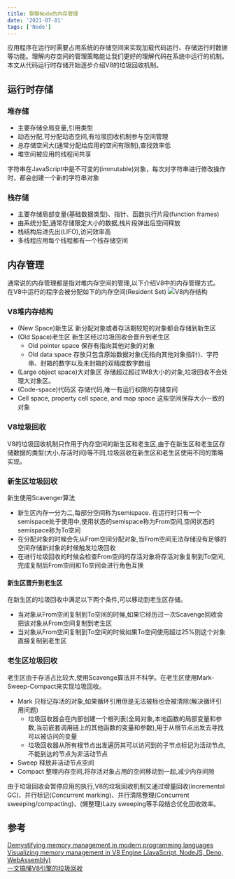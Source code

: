 ```yaml
---
title: 聊聊Node的内存管理
date: '2021-07-01'
tags: ['Node']
---
```


应用程序在运行时需要占用系统的存储空间来实现加载代码运行、存储运行时数据等功能。理解内存空间的管理策略能让我们更好的理解代码在系统中运行的机制。本文从代码运行时存储开始逐步介绍V8的垃圾回收机制。

## 运行时存储

### 堆存储

- 主要存储全局变量,引用类型
- 动态分配,可分配动态空间,有垃圾回收机制参与空间管理
- 总存储空间大(通常分配给应用的空间有限制),查找效率低
- 堆空间被应用的线程间共享

字符串在JavaScript中是不可变的(immutable)对象，每次对字符串进行修改操作时，都会创建一个新的字符串对象

### 栈存储

- 主要存储局部变量(基础数据类型)、指针、函数执行片段(function frames)
- 由系统分配,通常存储限定大小的数据,栈片段弹出后空间释放
- 栈结构后进先出(LIFO),访问效率高
- 多线程应用每个线程都有一个栈存储空间

## 内存管理

通常说的内存管理都是指对堆内存空间的管理,以下介绍V8中的内存管理方式。  
在V8中运行的程序会被分配如下的内存空间(Resident Set)
![V8内存结构](/static/images/nodeStatic/nodeMemory/V8.png)

### V8堆内存结构

- (New Space)新生区
  新分配对象或者存活期较短的对象都会存储到新生区
- (Old Space)老生区
  新生区经过垃圾回收会晋升到老生区
  - Old pointer space 保存有指向其他对象的对象
  - Old data space 存放只包含原始数据对象(无指向其他对象指针)、字符串、封箱的数字以及未封箱的双精度数字数组
- (Large object space)大对象区
  存储超过超过1MB大小的对象,垃圾回收不会处理大对象区。
- (Code-space)代码区
  存储代码,唯一有运行权限的存储空间
- Cell space, property cell space, and map space
  这些空间保存大小一致的对象

### V8垃圾回收

V8的垃圾回收机制只作用于内存空间的新生区和老生区,由于在新生区和老生区存储数据的类型(大小,存活时间)等不同,垃圾回收在新生区和老生区使用不同的策略实现。

### 新生区垃圾回收

新生使用Scavenger算法

- 新生区内存一分为二,每部分空间称为semispace. 在运行时只有一个semispace处于使用中,使用状态的semispace称为From空间,空闲状态的semispace称为To空间
- 在分配对象的时候会先从From空间分配对象,当From空间无法存储没有足够的空间存储新对象的时候触发垃圾回收
- 在进行垃圾回收的时候会检查From空间的存活对象将存活对象复制到To空间,完成复制后From空间和To空间会进行角色互换

#### 新生区晋升到老生区

在新生区的垃圾回收中满足以下两个条件,可以移动到老生区存储。

- 当对象从From空间复制到To空间的时候,如果它经历过一次Scavenge回收会把该对象从From空间复制到老生区
- 当对象从From空间复制到To空间的时候如果To空间使用超过25%则这个对象直接复制到老生区

### 老生区垃圾回收

老生区由于存活占比较大,使用Scavenge算法并不科学。在老生区使用Mark-Sweep-Compact来实现垃圾回收。

- Mark
  只标记存活的对象,如果循环引用但是无法被标也会被清除(解决循环引用问题)
  - 垃圾回收器会在内部创建一个根列表(全局对象,本地函数的局部变量和参数,当前嵌套调用链上的其他函数的变量和参数),用于从根节点出发去寻找可以被访问的变量
  - 垃圾回收器从所有根节点出发遍历其可以访问到的子节点标记为活动节点,不能到达的节点为非活动节点
- Sweep 释放非活动节点空间
- Compact 整理内存空间,将存活对象占用的空间移动到一起,减少内存间隙

由于垃圾回收会暂停应用的执行,V8的垃圾回收机制又通过增量回收(incremental GC)、并行标记(Concurrent marking)、并行清除整理(Concurrent sweeping/compacting)、(懒整理)Lazy sweeping等手段结合优化回收效率。

## 参考

[Demystifying memory management in modern programming languages](https://deepu.tech/memory-management-in-programming/)  
[Visualizing memory management in V8 Engine (JavaScript, NodeJS, Deno, WebAssembly)](https://deepu.tech/memory-management-in-v8/)  
[一文搞懂V8引擎的垃圾回收](https://juejin.cn/post/6844904016325902344)
